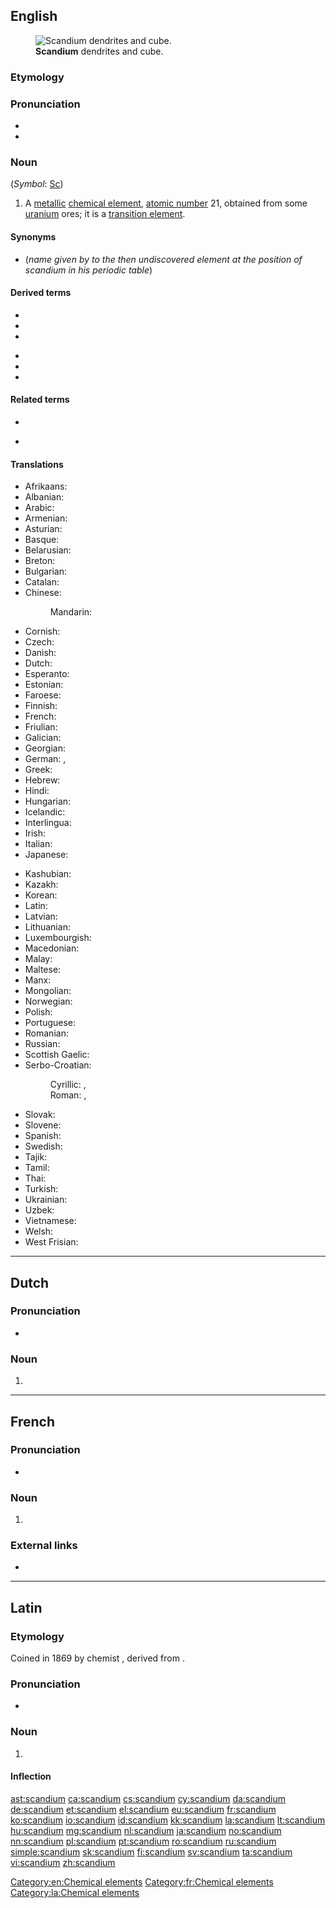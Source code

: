 {{also|Scandium}}
==English==
{{wikipedia}}
{{elements|Sc|calcium|Ca|titanium|Ti}}
[[File:Scandium sublimed dendritic and 1cm3 cube.jpg|thumb|'''Scandium''' dendrites and cube.]]

===Etymology===
{{suffix|Scandia|ium|lang=en}}

===Pronunciation===
* {{IPA|/ˈskændi.əm/|lang=en}}
* {{audio|En-us-scandium.ogg|Audio (US)|lang=en}}

===Noun===
{{en-noun|-}} (''Symbol'': [[Sc]])

# A [[metallic]] [[chemical element]], [[atomic number]] 21, obtained from some [[uranium]] ores; it is a [[transition element]].

====Synonyms====
* {{l|en|eka-boron}} (''name given by {{w|Dmitri Mendeleev}} to the then undiscovered element at the position of scandium in his periodic table'')

====Derived terms====
{{der-top}}
* {{l|en|scandium-45}}
* {{l|en|scandium chloride}}
* {{l|en|scandium fluoride}}
{{der-mid}}
* {{l|en|scandium iodide}}
* {{l|en|scandium oxide}}
* {{l|en|scandium trichloride}}
{{der-bottom}}

====Related terms====
{{rel-top}}
* {{l|en|scandia}}
{{rel-mid}}
* {{l|en|Scandinavia}}
{{rel-bottom}}

====Translations====
{{trans-top|chemical element}}
* Afrikaans: {{t|af|skandium}}
* Albanian: {{t|sq|skandium}}
* Arabic: {{t|ar|سَكَانْدِيُوم|tr=sakandiyum|m}}
* Armenian: {{t|hy|սկանդիում}}
* Asturian: {{t+|ast|escandiu|m}}
* Basque: {{t+|eu|eskandio}}
* Belarusian: {{t|be|скандый|tr=skándyj|m}}
* Breton: {{t|br|skandiom}}
* Bulgarian: {{t|bg|скандий|m|tr=skándij}}
* Catalan: {{t+|ca|escandi|m}}
* Chinese:
*: Mandarin: {{t+|cmn|鈧|tr=kàng}}
* Cornish: {{t|kw|scandyum}}
* Czech: {{t+|cs|skandium}}
* Danish: {{t|da|skandium}}
* Dutch: {{t+|nl|scandium|n}}
* Esperanto: {{t+|eo|skandio}}
* Estonian: {{t+|et|skandium}}
* Faroese: {{t|fo|skandium}}
* Finnish: {{t+|fi|skandium}}
* French: {{t+|fr|scandium|m}}
* Friulian: {{t|fur|scandi}}
* Galician: {{t+|gl|escandio|m}}
* Georgian: {{t|ka|სკანდიუმი}}
* German: {{t|de|Skandium|n}}, {{t+|de|Scandium|n}}
* Greek: {{t|el|σκάνdιο|n}}
* Hebrew: {{t+|he|סקנדיום|tr=skandium}}
* Hindi: {{t|hi|स्तोकातु|tr=stokaatu|sc=Deva}}
* Hungarian: {{t+|hu|szkandium}}
* Icelandic: {{t+|is|skandín}}
* Interlingua: {{t|ia|scandium}}
* Irish: {{t+|ga|scaindiam}}
* Italian: {{t+|it|scandio|m}}
* Japanese: {{t+|ja|スカンジウム|tr=sukanjiumu}}
{{trans-mid}}
* Kashubian: {{t|csb|skónd}}
* Kazakh: {{t|kk|скандий|tr=skandij|sc=Cyrl}}
* Korean: {{t+|ko|스칸듐|tr=seukandyum}}
* Latin: {{t+|la|scandium|n}}
* Latvian: {{t|lv|skandijs}}
* Lithuanian: {{t+|lt|skandis}}
* Luxembourgish: {{t|lb|Skandium}}
* Macedonian: {{t|mk|скандиум|tr=skándium|m}}
* Malay: {{t|ms|skandium}}
* Maltese: {{t|mt|skandju}}
* Manx: {{t|gv|scandjum}}
* Mongolian: {{t|mn|сканди}}
* Norwegian: {{t+|no|scandium}}
* Polish: {{t+|pl|skand|m}}
* Portuguese: {{t+|pt|escândio|m}}
* Romanian: {{t+|ro|scandiu|n}}
* Russian: {{t+|ru|ска́ндий|m}}
* Scottish Gaelic: {{t|gd|scaindiam}}
* Serbo-Croatian:
*: Cyrillic: {{t|sh|скандиj|m}}, {{t|sh|скандиjум|m}}
*: Roman: {{t+|sh|skandij|m}}, {{t|sh|skandijum|m}}
* Slovak: {{t|sk|skandium}}
* Slovene: {{t+|sl|skandij}}
* Spanish: {{t+|es|escandio|m}}
* Swedish: {{t+|sv|skandium|n}}
* Tajik: {{t|tg|skandi'}}
* Tamil: {{t|ta|ஸ்கண்டியம்|tr=skaņţiyam}}
* Thai: {{t|th|สแคนเดียม|tr=sakhaendiam}}
* Turkish: {{t+|tr|skandiyum}}
* Ukrainian: {{t|uk|скандiй|tr=skándij|m}}
* Uzbek: {{t+|uz|скандий|tr=skandiy|sc=Cyrl}}
* Vietnamese: {{t|vi|scandi}}
* Welsh: {{t+|cy|scandiwm}}
* West Frisian: {{t|fy|scandium}}
{{trans-bottom}}

[[Category:en:Chemical elements]]

----

==Dutch==
{{wikipedia|lang=nl}}
{{elements|Sc|calcium|Ca|titanium|Ti|lang=nl}}

===Pronunciation===
* {{audio|Nl-scandium.ogg|Audio|lang=nl}}

===Noun===
{{nl-noun|n|-|-}}

# {{l|en|scandium}}

----

==French==
{{wikipedia|lang=fr}}

===Pronunciation===
* {{IPA|/skɑ̃.djɔm/|lang=fr}}

===Noun===
{{fr-noun|m|-}}

# {{l|en|scandium}}

===External links===
* {{R:TLFi}}

[[Category:fr:Chemical elements]]

----

==Latin==
{{wikipedia|lang=la}}

===Etymology===
Coined in 1869 by chemist {{w|Lars Fredrik Nilson}}, derived from {{suffix|Scandia|t1=Scandinavia|ium|t2=chemical element suffix|lang=la}}.

===Pronunciation===
* {{a|Ecclesiastical}} {{IPA|/ˈskan.di.um/|lang=la}}

===Noun===
{{la-noun|scandium|scandiī|n|second}}

# {{lb|la|New Latin}} {{l|en|scandium}}

====Inflection====
{{la-decl-2nd-N|scandi}}

[[Category:la:Chemical elements]]

[[ast:scandium]]
[[ca:scandium]]
[[cs:scandium]]
[[cy:scandium]]
[[da:scandium]]
[[de:scandium]]
[[et:scandium]]
[[el:scandium]]
[[eu:scandium]]
[[fr:scandium]]
[[ko:scandium]]
[[io:scandium]]
[[id:scandium]]
[[kk:scandium]]
[[la:scandium]]
[[lt:scandium]]
[[hu:scandium]]
[[mg:scandium]]
[[nl:scandium]]
[[ja:scandium]]
[[no:scandium]]
[[nn:scandium]]
[[pl:scandium]]
[[pt:scandium]]
[[ro:scandium]]
[[ru:scandium]]
[[simple:scandium]]
[[sk:scandium]]
[[fi:scandium]]
[[sv:scandium]]
[[ta:scandium]]
[[vi:scandium]]
[[zh:scandium]]